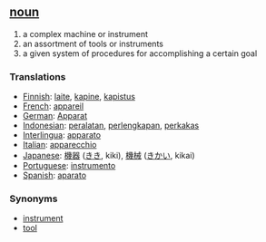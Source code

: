 == [[noun]] ==
# a complex machine or instrument
# an assortment of tools or instruments
# a given system of procedures for accomplishing a certain goal

=== Translations ===
*[[Finnish]]: [[laite]], [[kapine]], [[kapistus]]
*[[French]]: [[appareil]] 
*[[German]]: [[Apparat]] 
*[[Indonesian]]: [[alat|peralatan]], [[lengkap|perlengkapan]], [[perkakas]]
*[[Interlingua]]: [[apparato]] 
*[[Italian]]: [[apparecchio]] 
*[[Japanese]]: [[機器]] ([[きき]], kiki), [[機械]] ([[きかい]], kikai)
*[[Portuguese]]: [[instrumento]] 
*[[Spanish]]: [[aparato]] 

=== Synonyms ===
*[[instrument]]
*[[tool]]